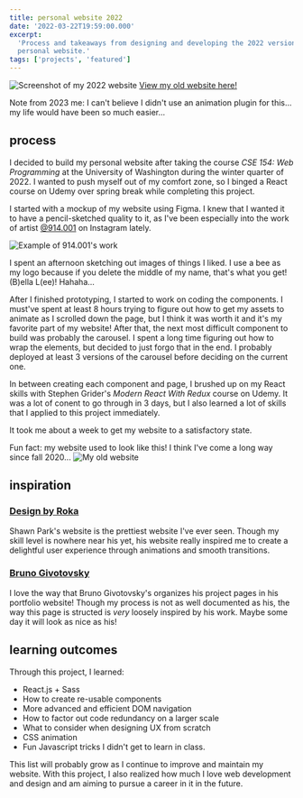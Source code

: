 ```yaml
---
title: personal website 2022
date: '2022-03-22T19:59:00.000'
excerpt:
  'Process and takeaways from designing and developing the 2022 version of my
  personal website.'
tags: ['projects', 'featured']
---
```


![Screenshot of my 2022 website](/img/posts/personal-website-2022/website.png)
[View my old website here!](https://2022.bellalee.com)

Note from 2023 me: I can't believe I didn't use an animation plugin for this...
my life would have been so much easier...

## process

I decided to build my personal website after taking the course _CSE 154: Web
Programming_ at the University of Washington during the winter quarter of 2022.
I wanted to push myself out of my comfort zone, so I binged a React course on
Udemy over spring break while completing this project.

I started with a mockup of my website using Figma. I knew that I wanted it to
have a pencil-sketched quality to it, as I've been especially into the work of
artist [@914.001](https://www.instagram.com/914.001/) on Instagram lately.

![Example of 914.001's work](/img/posts/personal-website-2022/914001.png)

I spent an afternoon sketching out images of things I liked. I use a bee as my
logo because if you delete the middle of my name, that's what you get! (B)ella
L(ee)! Hahaha...

After I finished prototyping, I started to work on coding the components. I
must've spent at least 8 hours trying to figure out how to get my assets to
animate as I scrolled down the page, but I think it was worth it and it's my
favorite part of my website! After that, the next most difficult component to
build was probably the carousel. I spent a long time figuring out how to wrap
the elements, but decided to just forgo that in the end. I probably deployed at
least 3 versions of the carousel before deciding on the current one.

In between creating each component and page, I brushed up on my React skills
with Stephen Grider's _Modern React With Redux_ course on Udemy. It was a lot of
conent to go through in 3 days, but I also learned a lot of skills that I
applied to this project immediately.

It took me about a week to get my website to a satisfactory state.

Fun fact: my website used to look like this! I think I've come a long way since
fall 2020... ![My old website](/img/posts/personal-website-2022/old-design.png)

## inspiration

### [Design by Roka](https://www.designbyroka.com/)

Shawn Park's website is the prettiest website I've ever seen. Though my skill
level is nowhere near his yet, his website really inspired me to create a
delightful user experience through animations and smooth transitions.

### [Bruno Givotovsky](https://www.brunog.design/)

I love the way that Bruno Givotovsky's organizes his project pages in his
portfolio website! Though my process is not as well documented as his, the way
this page is structed is _very_ loosely inspired by his work. Maybe some day it
will look as nice as his!

## learning outcomes

Through this project, I learned:

- React.js + Sass
- How to create re-usable components
- More advanced and efficient DOM navigation
- How to factor out code redundancy on a larger scale
- What to consider when designing UX from scratch
- CSS animation
- Fun Javascript tricks I didn't get to learn in class.

This list will probably grow as I continue to improve and maintain my website.
With this project, I also realized how much I love web development and design
and am aiming to pursue a career in it in the future.
